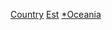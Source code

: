 {{Container category}}

[[Category:大洋洲建立|Country]]
[[Category:大洋洲各国事件|Est]]
[[Category:各國建立|*Oceania]]